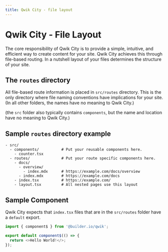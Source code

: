 ```yaml
---
title: Qwik City - file layout
---
```


# Qwik City - File Layout

The core responsibility of Qwik City is to provide a simple, intuitive, and efficient way to create content for your site. Qwik City achieves this through file-based routing. In a nutshell layout of your files determines the structure of your site.

## The `routes` directory

All file-based route information is placed in `src/routes` directory. This is the only directory where file naming conventions have implications for your site. (In all other folders, the names have no meaning to Qwik City.)

(the `src` folder also typically contains `components`, but the name and location have no meaning to Qwik City.)


## Sample `routes` directory example

```
- src/
  - components/          # Put your reusable components here.
    - counter.tsx
  - routes/              # Put your route specific components here.
    - docs/
      - overview/
        - index.mdx      # https://example.com/docs/overview
      - index.mdx        # https://example.com/docs
    - index.tsx          # https://example.com/
    - layout.tsx         # All nested pages use this layout
```

## Sample Component

Qwik City expects that `index.tsx` files that are in the `src/routes` folder have a `default` export.

```typescript
import { component$ } from '@builder.io/qwik';

export default component$(() => {
  return <>Hello World!</>;
});
```
